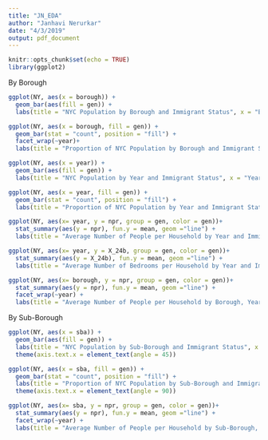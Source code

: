 ```yaml
---
title: "JN_EDA"
author: "Janhavi Nerurkar"
date: "4/3/2019"
output: pdf_document
---
```


```r
knitr::opts_chunk$set(echo = TRUE)
library(ggplot2)
```

By Borough
```r
ggplot(NY, aes(x = borough)) + 
  geom_bar(aes(fill = gen)) +
  labs(title = "NYC Population by Borough and Immigrant Status", x = "Borough", y = "Population")
```

```r
ggplot(NY, aes(x = borough, fill = gen)) + 
  geom_bar(stat = "count", position = "fill") +
  facet_wrap(~year)+
  labs(title = "Proportion of NYC Population by Borough and Immigrant Status", x = "Borough", y = " %Population")
```

```r
ggplot(NY, aes(x = year)) + 
  geom_bar(aes(fill = gen)) +
  labs(title = "NYC Population by Year and Immigrant Status", x = "Year", y = "Population")
```

```r
ggplot(NY, aes(x = year, fill = gen)) + 
  geom_bar(stat = "count", position = "fill") +
  labs(title = "Proportion of NYC Population by Year and Immigrant Status", x = "Year", y = "%Population")
```

```r
ggplot(NY, aes(x= year, y = npr, group = gen, color = gen))+
  stat_summary(aes(y = npr), fun.y = mean, geom ="line") +
  labs(title = "Average Number of People per Household by Year and Immigrant Status", x = "Year", y = "NPR")
```

```r
ggplot(NY, aes(x= year, y = X_24b, group = gen, color = gen))+
  stat_summary(aes(y = X_24b), fun.y = mean, geom ="line") +
  labs(title = "Average Number of Bedrooms per Household by Year and Immigrant Status", x = "Year", y = "Bedrooms")
```

```r
ggplot(NY, aes(x= borough, y = npr, group = gen, color = gen))+
  stat_summary(aes(y = npr), fun.y = mean, geom ="line") +
  facet_wrap(~year) +
  labs(title = "Average Number of People per Household by Borough, Year and Immigrant Status", x = "Borough", y = "NPR")
```

By Sub-Borough
```r
ggplot(NY, aes(x = sba)) + 
  geom_bar(aes(fill = gen)) +
  labs(title = "NYC Population by Sub-Borough and Immigrant Status", x = "Sub-Borough", y = "Population") +
  theme(axis.text.x = element_text(angle = 45))
```

```r
ggplot(NY, aes(x = sba, fill = gen)) + 
  geom_bar(stat = "count", position = "fill") +
  labs(title = "Proportion of NYC Population by Sub-Borough and Immigrant Status", x = "Sub-Borough", y = "% Population") +
  theme(axis.text.x = element_text(angle = 90))
```

```r
ggplot(NY, aes(x= sba, y = npr, group = gen, color = gen))+
  stat_summary(aes(y = npr), fun.y = mean, geom ="line") +
  facet_wrap(~year) +
  labs(title = "Average Number of People per Household by Sub-Borough, Year and Immigrant Status", x = "Sub-Borough", y = "NPR")
```

```r

```

